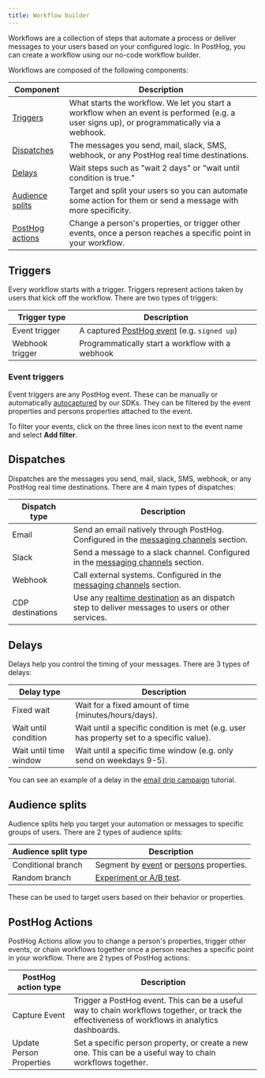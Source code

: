 ```yaml
---
title: Workflow builder
---
```


<Beta />

Workflows are a collection of steps that automate a process or deliver messages to your users based on your configured logic. In PostHog, you can create a workflow using our no-code workflow builder.

<ProductScreenshot
    imageLight="https://res.cloudinary.com/dmukukwp6/image/upload/w_1600,c_limit,q_auto,f_auto/new_campaign_light_acfabde4ca.png"
    imageDark="https://res.cloudinary.com/dmukukwp6/image/upload/w_1600,c_limit,q_auto,f_auto/new_campaign_dark_8ed34dd06e.png"
    classes="rounded"
    alt="Fresh workflow with trigger block"
/>

Workflows are composed of the following components:

| Component | Description |
|-----------|-------------|
| [Triggers](#triggers) | What starts the workflow. We let you start a workflow when an event is performed (e.g. a user signs up), or programmatically via a webhook. |
| [Dispatches](#dispatches) | The messages you send, mail, slack, SMS, webhook, or any PostHog real time destinations. |
| [Delays](#delays) | Wait steps such as "wait 2 days" or "wait until condition is true." |
| [Audience splits](#audience-splits) | Target and split your users so you can automate some action for them or send a message with more specificity. |
| [PostHog actions](#posthog-actions) | Change a person's properties, or trigger other events, once a person reaches a specific point in your workflow. |

## Triggers

Every workflow starts with a trigger. Triggers represent actions taken by users that kick off the workflow. There are two types of triggers:

| Trigger type | Description |
|--------------|-------------|
| Event trigger | A captured [PostHog event](/docs/data/events) (e.g. `signed up`) |
| Webhook trigger | Programmatically start a workflow with a webhook |

### Event triggers

Event triggers are any PostHog event. These can be manually or automatically [autocaptured](/docs/data/autocapture) by our SDKs. They can be filtered by the event properties and persons properties attached to the event. 

To filter your events, click on the three lines icon next to the event name and select **Add filter**.

<ProductScreenshot
    imageLight="https://res.cloudinary.com/dmukukwp6/image/upload/w_1600,c_limit,q_auto,f_auto/trigger_filters_light_bbc4307d87.png"
    imageDark="https://res.cloudinary.com/dmukukwp6/image/upload/w_1600,c_limit,q_auto,f_auto/trigger_filters_dark_423c919d26.png"
    classes="rounded"
    alt="Event trigger filter"
/>

## Dispatches

Dispatches are the messages you send, mail, slack, SMS, webhook, or any PostHog real time destinations. There are 4 main types of dispatches:

| Dispatch type | Description |
|--------------|-------------|
| Email | Send an email natively through PostHog. Configured in the [messaging channels](/docs/workflows/configure-channels) section. |
| Slack | Send a message to a slack channel. Configured in the [messaging channels](/docs/workflows/configure-channels) section. |
| Webhook | Call external systems. Configured in the [messaging channels](/docs/workflows/configure-channels) section. |
| CDP destinations | Use any [realtime destination](/docs/cdp/destinations) as an dispatch step to deliver messages to users or other services. |

## Delays

Delays help you control the timing of your messages. There are 3 types of delays:

| Delay type | Description |
|--------------|-------------|
| Fixed wait | Wait for a fixed amount of time (minutes/hours/days). |
| Wait until condition | Wait until a specific condition is met (e.g. user has property set to a specific value). |
| Wait until time window | Wait until a specific time window (e.g. only send on weekdays 9-5). |

You can see an example of a delay in the [email drip campaign](/docs/workflows/email-drip-campaign) tutorial.

## Audience splits

Audience splits help you target your automation or messages to specific groups of users. There are 2 types of audience splits:

| Audience split type | Description |
|--------------|-------------|
| Conditional branch | Segment by [event](/docs/data/events) or [persons](/docs/product-analytics/identify) properties. |
| Random branch | [Experiment or A/B test](/docs/experiments). |

These can be used to target users based on their behavior or properties.

## PostHog Actions

PostHog Actions allow you to change a person's properties, trigger other events, or chain workflows together once a person reaches a specific point in your workflow. There are 2 types of PostHog actions:

| PostHog action type | Description |
|--------------|-------------|
| Capture Event | Trigger a PostHog event. This can be a useful way to chain workflows together, or track the effectiveness of workflows in analytics dashboards. |
| Update Person Properties | Set a specific person property, or create a new one. This can be a useful way to chain workflows together. |


